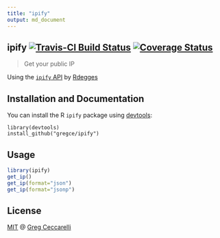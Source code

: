 ```yaml
---
title: "ipify"
output: md_document
---
```

ipify  [![Travis-CI Build Status](https://travis-ci.org/gregce/ipify.svg?branch=master)](https://travis-ci.org/gregce/ipify)  [![Coverage Status](https://coveralls.io/repos/github/gregce/ipify/badge.svg?branch=master)](https://coveralls.io/github/gregce/ipify?branch=master)
-------------

> Get your public IP

Using the [`ipify` API](https://www.ipify.org) by [Rdegges](https://github.com/rdegges)

Installation and Documentation
------------

You can install the R `ipify` package using [devtools](https://github.com/hadley/devtools):

```
library(devtools)
install_github("gregce/ipify")
```

Usage
------------

```r
library(ipify)
get_ip()
get_ip(format="json")
get_ip(format="jsonp")
```


License
-------------

[MIT](https://opensource.org/licenses/MIT) @ [Greg Ceccarelli](https://www.linkedin.com/in/gregceccarelli)





